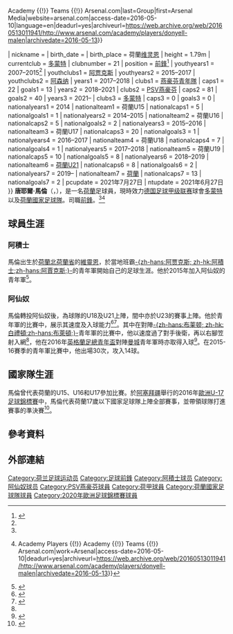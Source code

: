 {{noteTA|G1=足球|G2=uefa|G3=英超
|T=zh-hans:唐尼尔·马伦;zh-hk:當耶爾·馬倫;zh-tw:唐耶爾·馬倫;
|1=zh-hans:唐尼尔·马伦;zh-hk:當耶爾·馬倫;zh-tw:唐耶爾·馬倫;
|2=zh-hans:马伦;zh-hk:馬倫;zh-tw:馬倫;
}}
{{Infobox football biography
| name           = 唐耶爾·馬倫<br />Donyell Malen
| image          = Austria U-18 vs. Netherlands U-18 2017-03-23 (083).jpg
| image_size     = 
| fullname       = Donyell Malen<ref>{{Cite web|url=http://www.arsenal.com/academy/players/donyell-malen|title=Donyell Malen {{!}} Academy Players {{!}} Academy {{!}} Teams {{!}} Arsenal.com|last=Group|first=Arsenal Media|website=arsenal.com|access-date=2016-05-10|language=en|deadurl=yes|archiveurl=https://web.archive.org/web/20160513011941/http://www.arsenal.com/academy/players/donyell-malen|archivedate=2016-05-13}}</ref>
| nickname       = 
| birth_date     = {{birth date and age|df=yes|1999|1|19}}
| birth_place    = 荷蘭[[维灵恩|维灵恩]]
| height         = 1.79m
| currentclub    = [[多蒙特足球會|多蒙特]]
| clubnumber     = 21
| position       = [[前鋒|前鋒]]<ref name=Donyell1>{{Cite web|url=http://www.arsenal.com/news/features/20151125/young-gun-|title=Donyell Malen: Interview|website=Arsenal|access-date=2016-05-10|archive-url=https://web.archive.org/web/20160322015523/http://www.arsenal.com/news/features/20151125/young-gun-|archive-date=2016-03-22|dead-url=yes}}</ref>
| youthyears1    = 2007–2015<ref name=Donyell1 />
| youthclubs1    = [[阿贾克斯足球俱乐部|阿贾克斯]]
| youthyears2    = 2015–2017
| youthclubs2    = [[阿森纳足球俱乐部|阿森纳]]
| years1         = 2017–2018
| clubs1         = [[燕豪芬青年隊|燕豪芬青年隊]]
| caps1          = 22
| goals1         = 13
| years2         = 2018–2021
| clubs2         = [[PSV燕豪芬|PSV燕豪芬]]
| caps2          = 81
| goals2         = 40
| years3         = 2021–
| clubs3         = [[多蒙特足球會|多蒙特]]
| caps3          = 0
| goals3         = 0
| nationalyears1 = 2014
| nationalteam1  = 荷蘭U15
| nationalcaps1  = 5
| nationalgoals1 = 1
| nationalyears2 = 2014–2015
| nationalteam2  = 荷蘭U16
| nationalcaps2  = 5
| nationalgoals2 = 2
| nationalyears3 = 2015–2016
| nationalteam3  = 荷蘭U17
| nationalcaps3  = 20
| nationalgoals3 = 1
| nationalyears4 = 2016–2017
| nationalteam4  = 荷蘭U18
| nationalcaps4  = 7
| nationalgoals4 = 1
| nationalyears5 = 2017–2018
| nationalteam5  = 荷蘭U19
| nationalcaps5  = 10
| nationalgoals5 = 8
| nationalyears6 = 2018–2019
| nationalteam6  = [[荷蘭21歲以下國家足球隊|荷蘭U21]]
| nationalcaps6  = 8
| nationalgoals6 = 2
| nationalyears7 = 2019–
| nationalteam7  = [[荷蘭國家足球隊|荷蘭]]
| nationalcaps7  = 13
| nationalgoals7 = 2
| pcupdate       = 2021年7月27日
| ntupdate       = 2021年6月27日
}} 
'''唐耶爾·馬倫 '''（{{lang-nl|Donyell Malen}}，{{bd|1999年|1月19日}}），是一名[[荷蘭|荷蘭]]足球員，現時效力[[德国足球甲级联赛|德国足球甲级联赛]]球會[[多蒙特足球會|多蒙特]]以及[[荷蘭國家足球隊|荷蘭國家足球隊]]。司職[[前鋒|前鋒]]。<ref name=Donyell1 /><ref name=Donyell>{{Cite web|url=http://www.arsenal.com/academy/players/donyell-malen|title=Donyell Malen {{!}} Academy Players {{!}} Academy {{!}} Teams {{!}} Arsenal.com|work=Arsenal|access-date=2016-05-10|deadurl=yes|archiveurl=https://web.archive.org/web/20160513011941/http://www.arsenal.com/academy/players/donyell-malen|archivedate=2016-05-13}}</ref>

==球員生涯==
===阿積士===
馬倫出生於[[荷蘭|荷蘭]][[北荷蘭省|北荷蘭省]]的[[維靈恩|維靈恩]]，於當地班霸[[阿贾克斯足球俱乐部|-{zh-hans:阿贾克斯; zh-hk:阿積士;zh-hans:阿賈克斯;}-]]的青年軍開始自己的足球生涯。他於2015年加入阿仙奴的青年軍<ref name="#1">{{cite news|url=http://www.dailymail.co.uk/sport/football/article-3343137/Arsenal-teenage-star-Dutch-wonderkid-Donyell-Malen-announces-solo-stunner-U21-debut.html|title=Arsenal wonderkid Donyell Malen scores solo stunner on U21 debut|newspaper=Daily Mail|accessdate=2016-05-10|language=en|archive-date=2020-04-18|archive-url=https://web.archive.org/web/20200418065203/https://www.dailymail.co.uk/sport/football/article-3343137/Arsenal-teenage-star-Dutch-wonderkid-Donyell-Malen-announces-solo-stunner-U21-debut.html|dead-url=no}}</ref>。
===阿仙奴===
馬倫轉投阿仙奴後，為球隊的U18及U21上陣，間中亦於U23的賽事上陣。他於青年軍的比賽中，展示其速度及入球能力<ref>{{cite web|url=http://www.mirror.co.uk/sport/row-zed/arsenal-youngster-donyell-malen-shows-7389600|title=Arsenal youngster Donyell Malen shows insane first touch ahead of FA Youth Cup match|website=Daily Mirror.co.uk|accessdate=2016-07-01|language=en|archive-date=2020-12-08|archive-url=https://web.archive.org/web/20201208015833/https://www.mirror.co.uk/sport/row-zed/arsenal-youngster-donyell-malen-shows-7389600|dead-url=no}}</ref><ref>{{citeweb|url=http://www.telegraph.co.uk/football/2016/07/19/10-young-players-arsenal-fans-can-get-excited-about-this-season/|title=10 young players Arsenal fans can get excited about this season|website=The Telegragh.co.uk|accessdate=2016-09-02|language=en|archive-date=2020-11-25|archive-url=https://web.archive.org/web/20201125145937/https://www.telegraph.co.uk/football/2016/07/19/10-young-players-arsenal-fans-can-get-excited-about-this-season/|dead-url=no}}</ref>。其中在對陣[[布莱顿足球俱乐部|-{zh-hans:布莱顿; zh-hk:白禮頓;zh-hans:布萊頓;}-]]青年軍的比賽中，他以速度過了對手後衛，再以右腳笠射入網<ref name="#1"/>，他在2016年[[英格蘭足總青年盃|英格蘭足總青年盃]]對陣[[曼彻斯特城足球俱乐部|曼城]]青年軍時亦取得入球<ref>{{cite web| url = http://www.dailystar.co.uk/sport/football/505888/Arsenal-Manchester-City-FA-Youth-Cup| title = Pic Special: Arsenal youngsters draw with Man City at Emirates in FA Youth Cup| website = Daily Star| language = en| accessdate = 2016-09-20| archive-date = 2017-08-23| archive-url = https://web.archive.org/web/20170823164842/http://www.dailystar.co.uk/sport/football/505888/Arsenal-Manchester-City-FA-Youth-Cup| dead-url = no}}</ref>。在2015-16賽季的青年軍比賽中，他出場30次，攻入14球。

==國家隊生涯==
馬倫曾代表荷蘭的U15、U16和U17參加比賽。於[[阿塞拜疆|阿塞拜疆]]舉行的2016年[[歐洲U-17足球錦標賽|歐洲U-17足球錦標賽]]中，馬倫代表荷蘭17歲以下國家足球隊上陣全部賽事，並帶領球隊打進賽事的準決賽<ref>{{cite web| url = http://www.uefa.com/under17/season=2016/matches/byround/index.html| title = 2016 UEFA Under 17 Euros - Matches| website = UEFA.com| language = en| accessdate = 2016-09-20| archive-date = 2017-09-14| archive-url = https://web.archive.org/web/20170914014834/http://www.uefa.com/under17/season=2016/matches/byround/index.html| dead-url = no}}</ref>。
==參考資料==
{{reflist|2}}
==外部連結==

{{多蒙特球員名單}}
{{2020年欧洲足球锦标赛荷兰参赛名单}}

{{DEFAULTSORT:Malen, Donyell}}
[[Category:荷兰足球运动员|Category:荷兰足球运动员]]
[[Category:足球前鋒|Category:足球前鋒]]
[[Category:阿積士球员|Category:阿積士球员]]
[[Category:阿仙奴球员|Category:阿仙奴球员]]
[[Category:PSV燕豪芬球員|Category:PSV燕豪芬球員]]
[[Category:荷甲球員|Category:荷甲球員]]
[[Category:荷蘭國家足球隊球員|Category:荷蘭國家足球隊球員]]
[[Category:2020年歐洲足球錦標賽球員|Category:2020年歐洲足球錦標賽球員]]